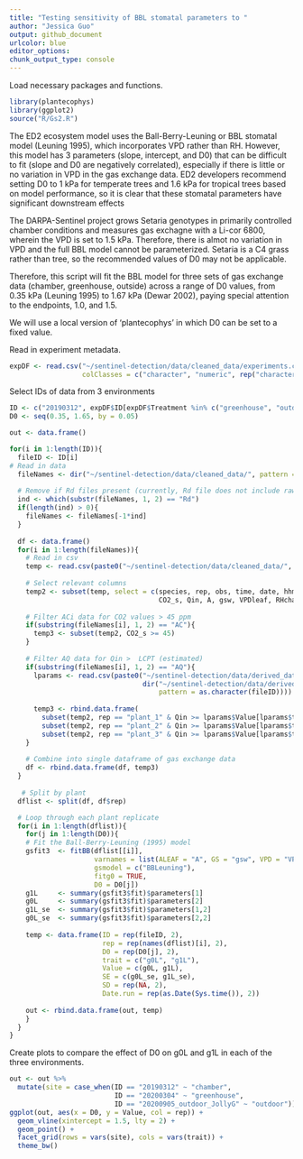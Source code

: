 ```yaml
---
title: "Testing sensitivity of BBL stomatal parameters to "
author: "Jessica Guo"
output: github_document
urlcolor: blue
editor_options: 
chunk_output_type: console
---
```


Load necessary packages and functions. 
```r
library(plantecophys)
library(ggplot2)
source("R/Gs2.R")
```


The ED2 ecosystem model uses the Ball-Berry-Leuning or BBL stomatal model (Leuning 1995), which incorporates VPD rather than RH. However, this model has 3 parameters (slope, intercept, and D0) that can be difficult to fit (slope and D0 are negatively correlated), especially if there is little or no variation in VPD in the gas exchange data. ED2 developers recommend setting D0 to 1 kPa for temperate trees and 1.6 kPa for tropical trees based on model performance, so it is clear that these stomatal parameters have significant downstream effects

The DARPA-Sentinel project grows Setaria genotypes in primarily controlled chamber conditions and measures gas exchagne with a Li-cor 6800, wherein the VPD is set to 1.5 kPa. Therefore, there is almot no variation in VPD and the full BBL model cannot be parameterized. Setaria is a C4 grass rather than tree, so the recommended values of D0 may not be applicable. 

Therefore, this script will fit the BBL model for three sets of gas exchange data (chamber, greenhouse, outside) across a range of D0 values, from 0.35 kPa (Leuning 1995) to 1.67 kPa (Dewar 2002), paying special attention to the endpoints, 1.0, and 1.5. 

We will use a local version of 'plantecophys' in which D0 can be set to a fixed value. 

Read in experiment metadata. 
```r
expDF <- read.csv("~/sentinel-detection/data/cleaned_data/experiments.csv",
                  colClasses = c("character", "numeric", rep("character",2), rep("numeric",2)))
```

Select IDs of data from 3 environments
```r
ID <- c("20190312", expDF$ID[expDF$Treatment %in% c("greenhouse", "outdoor_JollyG")])
D0 <- seq(0.35, 1.65, by = 0.05)

out <- data.frame()

for(i in 1:length(ID)){
  fileID <- ID[i]
# Read in data
  fileNames <- dir("~/sentinel-detection/data/cleaned_data/", pattern = as.character(fileID), recursive = T)
  
  # Remove if Rd files present (currently, Rd file does not include raw data
  ind <- which(substr(fileNames, 1, 2) == "Rd")
  if(length(ind) > 0){
    fileNames <- fileNames[-1*ind]
  }
  
  df <- data.frame()
  for(i in 1:length(fileNames)){
    # Read in csv
    temp <- read.csv(paste0("~/sentinel-detection/data/cleaned_data/", fileNames[i]))
    
    # Select relevant columns
    temp2 <- subset(temp, select = c(species, rep, obs, time, date, hhmmss, 
                                     CO2_s, Qin, A, gsw, VPDleaf, RHcham, Ca))
    
    # Filter ACi data for CO2 values > 45 ppm
    if(substring(fileNames[i], 1, 2) == "AC"){
      temp3 <- subset(temp2, CO2_s >= 45)
    }
    
    # Filter AQ data for Qin >  LCPT (estimated)
    if(substring(fileNames[i], 1, 2) == "AQ"){
      lparams <- read.csv(paste0("~/sentinel-detection/data/derived_data/AQ/", 
                                 dir("~/sentinel-detection/data/derived_data/AQ/", 
                                     pattern = as.character(fileID))))
      
      temp3 <- rbind.data.frame(
        subset(temp2, rep == "plant_1" & Qin >= lparams$Value[lparams$trait == "LCPT" & lparams$rep == "plant_1"]),
        subset(temp2, rep == "plant_2" & Qin >= lparams$Value[lparams$trait == "LCPT" & lparams$rep == "plant_2"]),
        subset(temp2, rep == "plant_3" & Qin >= lparams$Value[lparams$trait == "LCPT" & lparams$rep == "plant_3"]))
    }
    
    # Combine into single dataframe of gas exchange data
    df <- rbind.data.frame(df, temp3)
  }
  
   # Split by plant
  dflist <- split(df, df$rep)

  # Loop through each plant replicate
  for(i in 1:length(dflist)){
    for(j in 1:length(D0)){
    # Fit the Ball-Berry-Leuning (1995) model    
    gsfit3  <- fitBB(dflist[[i]], 
                     varnames = list(ALEAF = "A", GS = "gsw", VPD = "VPDleaf", Ca ="Ca", RH ="RHcham"),
                     gsmodel = c("BBLeuning"), 
                     fitg0 = TRUE, 
                     D0 = D0[j]) 
    g1L     <- summary(gsfit3$fit)$parameters[1]				
    g0L     <- summary(gsfit3$fit)$parameters[2]	
    g1L_se  <- summary(gsfit3$fit)$parameters[1,2] 
    g0L_se  <- summary(gsfit3$fit)$parameters[2,2] 
    
    temp <- data.frame(ID = rep(fileID, 2),
                       rep = rep(names(dflist)[i], 2),
                       D0 = rep(D0[j], 2),
                       trait = c("g0L", "g1L"),
                       Value = c(g0L, g1L),
                       SE = c(g0L_se, g1L_se),
                       SD = rep(NA, 2),
                       Date.run = rep(as.Date(Sys.time()), 2))
    
    out <- rbind.data.frame(out, temp)
    }
  }
}
```


Create plots to compare the effect of D0 on g0L and g1L in each of the three environments. 
```r
out <- out %>%
  mutate(site = case_when(ID == "20190312" ~ "chamber", 
                          ID == "20200304" ~ "greenhouse", 
                          ID == "20200905_outdoor_JollyG" ~ "outdoor"))
ggplot(out, aes(x = D0, y = Value, col = rep)) +
  geom_vline(xintercept = 1.5, lty = 2) +
  geom_point() +
  facet_grid(rows = vars(site), cols = vars(trait)) +
  theme_bw()
  
```
